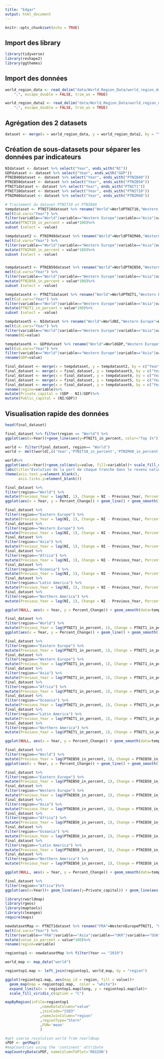 ```yaml
---
title: "Edgar"
output: html_document
---
```


```r
knitr::opts_chunk$set(echo = TRUE)
```

## Import des library

```r
library(tidyverse)
library(reshape2)
library(ggthemes)

```

## Import des données

```r
world_region_data <- read_delim("data/World_Region_Data/world_region_data.csv", 
    ";", escape_double = FALSE, trim_ws = TRUE)
```
```r
world_region_data2 <- read_delim("data/World_Region_Data/world_region_data2.csv", 
    ";", escape_double = FALSE, trim_ws = TRUE)
```

## Agrégation des 2 datasets

```r
dataset <- merge(x = world_region_data, y = world_region_data2, by = "Year", all = TRUE)
```

## Création de sous-datasets pour séparer les données par indicateurs

```r
NIdataset <- dataset %>% select("Year", ends_with("NI"))
GDPdataset <- dataset %>% select("Year", ends_with("GDP"))
PTNIB40dataset <- dataset %>% select("Year", ends_with("PTNIB40"))
PTNIB50dataset <- dataset %>% select("Year", ends_with("PTNIB50"))
PTNIT1dataset <- dataset %>% select("Year", ends_with("PTNIT1"))
PTNIT10dataset <- dataset %>% select("Year", ends_with("PTNIT10"))
PTNIM40dataset <- dataset %>% select("Year", ends_with("PTNIM40"))
```


```r
# Traitement du dataset PTNIT10 et PTNIB40
tempdataset <- PTNIT10dataset %>% rename("World"=WorldPTNIT10,"Western Europe"=WesternEuropePTNIT10, Asia=AsiaPTNIT10, "Eastern Europe"=EasternEuropePTNIT10, "Northern America"=NorthernAmericaPTNIT10, Oceania=OceaniaPTNIT10, "Latin America"=LatinAmericaPTNIT10, Africa=AfricaPTNIT10) %>%
melt(id.vars="Year") %>%
filter(variable=="World"|variable=="Western Europe"|variable=="Asia"|variable=="Eastern Europe"|variable=="Northern America"|variable=="Oceania"|variable=="Latin America"|variable=="Africa")%>%
mutate(PTNIT10_in_percent = value*100)%>%
subset (select = -value)

tempdataset2 <- PTNIM40dataset %>% rename("World"=WorldPTNIM40,"Western Europe"=WesternEuropePTNIM40, Asia=AsiaPTNIM40, "Eastern Europe"=EasternEuropePTNIM40, "Northern America"=NorthernAmericaPTNIM40, Oceania=OceaniaPTNIM40, "Latin America"=LatinAmericaPTNIM40, Africa=AfricaPTNIM40) %>%
melt(id.vars="Year") %>%
filter(variable=="World"|variable=="Western Europe"|variable=="Asia"|variable=="Eastern Europe"|variable=="Northern America"|variable=="Oceania"|variable=="Latin America"|variable=="Africa") %>%
mutate(PTNIM40_in_percent = value*100)%>%
subset (select = -value)


tempdataset3 <- PTNIB50dataset %>% rename("World"=WorldPTNIB50,"Western Europe"=WesternEuropePTNIB50, Asia=AsiaPTNIB50, "Eastern Europe"=EasternEuropePTNIB50, "Northern America"=NorthernAmericaPTNIB50, Oceania=OceaniaPTNIB50, "Latin America"=LatinAmericaPTNIB50, Africa=AfricaPTNIB50) %>%
melt(id.vars="Year") %>%
filter(variable=="World"|variable=="Western Europe"|variable=="Asia"|variable=="Eastern Europe"|variable=="Northern America"|variable=="Oceania"|variable=="Latin America"|variable=="Africa") %>%
mutate(PTNIB50_in_percent = value*100)%>%
subset (select = -value)

tempdataset4 <- PTNIT1dataset %>% rename("World"=WorldPTNIT1,"Western Europe"=WesternEuropePTNIT1, Asia=AsiaPTNIT1, "Eastern Europe"=EasternEuropePTNIT1, "Northern America"=NorthernAmericaPTNIT1, Oceania=OceaniaPTNIT1, "Latin America"=LatinAmericaPTNIT1, Africa=AfricaPTNIT1) %>%
melt(id.vars="Year") %>%
filter(variable=="World"|variable=="Western Europe"|variable=="Asia"|variable=="Eastern Europe"|variable=="Northern America"|variable=="Oceania"|variable=="Latin America"|variable=="Africa")%>%
mutate(PTNIT1_in_percent = value*100)%>%
subset (select = -value)

tempdataset5 <- NIdataset %>% rename("World"=WorldNI,"Western Europe"=WesternEuropeNI, Asia=AsiaNI, "Eastern Europe"=EasternEuropeNI, "Northern America"=NorthernAmericaNI, Oceania=OceaniaNI, "Latin America"=LatinAmericaNI, Africa=AfricaNI) %>%
melt(id.vars="Year") %>%
filter(variable=="World"|variable=="Western Europe"|variable=="Asia"|variable=="Eastern Europe"|variable=="Northern America"|variable=="Oceania"|variable=="Latin America"|variable=="Africa")%>%
rename(NI=value)

tempdataset6 <- GDPdataset %>% rename("World"=WorldGDP,"Western Europe"=WesternEuropeGDP, Asia=AsiaGDP, "Eastern Europe"=EasternEuropeGDP, "Northern America"=NorthernAmericaGDP, Oceania=OceaniaGDP, "Latin America"=LatinAmericaGDP, Africa=AfricaGDP) %>%
melt(id.vars="Year") %>%
filter(variable=="World"|variable=="Western Europe"|variable=="Asia"|variable=="Eastern Europe"|variable=="Northern America"|variable=="Oceania"|variable=="Latin America"|variable=="Africa")%>%
rename(GDP=value)
```

```r
final_dataset <- merge(x = tempdataset, y = tempdataset2, by = c("Year", "variable"), all = TRUE)
final_dataset <- merge(x = final_dataset, y = tempdataset3, by = c("Year", "variable"), all = TRUE)
final_dataset <- merge(x = final_dataset, y = tempdataset4, by = c("Year", "variable"), all = TRUE)
final_dataset <- merge(x = final_dataset, y = tempdataset5, by = c("Year", "variable"), all = TRUE)
final_dataset <- merge(x = final_dataset, y = tempdataset6, by = c("Year", "variable"), all = TRUE)%>%
rename(region=variable)%>%
mutate(Private_capital = (GDP - NI)/GDP)%>%
mutate(Public_capital = (NI/GDP))

```

## Visualisation rapide des données
```r
head(final_dataset)
```
```r
final_dataset %>% filter(region == "World") %>%
ggplot(aes(x=Year))+geom_line(aes(y=PTNIT1_in_percent, color="Top 1%"))+geom_line(aes(y=PTNIB50_in_percent, color="Bot 50%")) + labs(title="Evolution de la part du revenu national des Top 1% et Bot 50% de 1980 à 2019", x="Années", y = "Part du revenu national (%)",color = "Classes" )+ scale_x_continuous(limits = c(1980,2019), expand = c(0, 0)) + scale_y_continuous(limits = c(5,25), expand = c(0, 0))
```
```r
world <- filter(final_dataset, region== "World")
world <- melt(world[,c('Year','PTNIT10_in_percent','PTNIM40_in_percent','PTNIB50_in_percent')],id.vars =1)

world%>%
ggplot(aes(x=Year))+geom_col(aes(y=value, fill=variable))+ scale_fill_discrete(name = "Classes", labels = c("Top 10%", "Mid 40%", "Bot 50%"))+
labs(title="Evolution de la part de chaque tranche dans le revenu national dans le monde", x="Années", y = "Part du revenu national (%)" )+
theme(axis.text.y=element_blank(),
      axis.ticks.y=element_blank())
```

```r
final_dataset %>% 
filter(region=="World") %>%
mutate(Previous_Year = lag(NI, 1), Change = NI - Previous_Year, Percent_Change = Change/Previous_Year*100) %>%
ggplot(aes(x = Year, y = Percent_Change)) + geom_line() + geom_smooth()+ labs(title="Evolution du taux de croissance du National Income dans le monde", x="Années", y = "Taux de croissance NI")
```



```r
final_dataset %>% 
filter(region=="Eastern Europe") %>%
mutate(Previous_Year = lag(NI, 1), Change = NI - Previous_Year, Percent_Change = Change/Previous_Year*100) -> tempEE
final_dataset %>% 
filter(region=="Western Europe") %>%
mutate(Previous_Year = lag(NI, 1), Change = NI - Previous_Year, Percent_Change = Change/Previous_Year*100) -> tempWE
final_dataset %>% 
filter(region=="Asia") %>%
mutate(Previous_Year = lag(NI, 1), Change = NI - Previous_Year, Percent_Change = Change/Previous_Year*100) -> tempAs
final_dataset %>% 
filter(region=="Africa") %>%
mutate(Previous_Year = lag(NI, 1), Change = NI - Previous_Year, Percent_Change = Change/Previous_Year*100) -> tempAf
final_dataset %>% 
filter(region=="Oceania") %>%
mutate(Previous_Year = lag(NI, 1), Change = NI - Previous_Year, Percent_Change = Change/Previous_Year*100) -> tempOc
final_dataset %>% 
filter(region=="Latin America") %>%
mutate(Previous_Year = lag(NI, 1), Change = NI - Previous_Year, Percent_Change = Change/Previous_Year*100) -> tempLA
final_dataset %>% 
filter(region=="Northern America") %>%
mutate(Previous_Year = lag(NI, 1), Change = NI - Previous_Year, Percent_Change = Change/Previous_Year*100) -> tempNA

ggplot(NULL, aes(x = Year, y = Percent_Change)) + geom_smooth(data=tempEE, aes(color="Eastern Europe"), se = FALSE)+ geom_smooth(data=tempWE, aes(color="Western Europe"), se = FALSE)+ geom_smooth(data=tempAs, aes(color="Asia"), se = FALSE)+ geom_smooth(data=tempAf, aes(color="Africa"), se = FALSE)+ geom_smooth(data=tempOc, aes(color="Oceania"), se = FALSE)+ geom_smooth(data=tempLA, aes(color="Latin America"), se = FALSE)+ geom_smooth(data=tempNA, aes(color="Northern America"), se = FALSE)+ labs(title="Evolution du taux de croissance du National Income", x="Années", y = "Taux de croissance NI",color = "Régions" )
```
```r
final_dataset %>% 
filter(region=="World") %>%
mutate(Previous_Year = lag(PTNIT1_in_percent, 1), Change = PTNIT1_in_percent - Previous_Year, Percent_Change = Change/Previous_Year*100) %>%
ggplot(aes(x = Year, y = Percent_Change)) + geom_line() + geom_smooth()+ labs(title="Evolution du taux de l'enrichissement des Top 1% dans le monde", x="Années", y = "Taux de croissance de la part dans le revenu nationa")
```

```r
final_dataset %>% 
filter(region=="Eastern Europe") %>%
mutate(Previous_Year = lag(PTNIT1_in_percent, 1), Change = PTNIT1_in_percent - Previous_Year, Percent_Change = Change/Previous_Year*100) -> tempEE
final_dataset %>% 
filter(region=="Western Europe") %>%
mutate(Previous_Year = lag(PTNIT1_in_percent, 1), Change = PTNIT1_in_percent - Previous_Year, Percent_Change = Change/Previous_Year*100) -> tempWE
final_dataset %>% 
filter(region=="Asia") %>%
mutate(Previous_Year = lag(PTNIT1_in_percent, 1), Change = PTNIT1_in_percent - Previous_Year, Percent_Change = Change/Previous_Year*100) -> tempAs
final_dataset %>% 
filter(region=="Africa") %>%
mutate(Previous_Year = lag(PTNIT1_in_percent, 1), Change = PTNIT1_in_percent - Previous_Year, Percent_Change = Change/Previous_Year*100) -> tempAf
final_dataset %>% 
filter(region=="Oceania") %>%
mutate(Previous_Year = lag(PTNIT1_in_percent, 1), Change = PTNIT1_in_percent - Previous_Year, Percent_Change = Change/Previous_Year*100) -> tempOc
final_dataset %>% 
filter(region=="Latin America") %>%
mutate(Previous_Year = lag(PTNIT1_in_percent, 1), Change = PTNIT1_in_percent - Previous_Year, Percent_Change = Change/Previous_Year*100) -> tempLA
final_dataset %>% 
filter(region=="Northern America") %>%
mutate(Previous_Year = lag(PTNIT1_in_percent, 1), Change = PTNIT1_in_percent - Previous_Year, Percent_Change = Change/Previous_Year*100) -> tempNA

ggplot(NULL, aes(x = Year, y = Percent_Change)) + geom_smooth(data=tempEE, aes(color="Eastern Europe"), se = FALSE)+ geom_smooth(data=tempWE, aes(color="Western Europe"), se = FALSE)+ geom_smooth(data=tempAs, aes(color="Asia"), se = FALSE)+ geom_smooth(data=tempAf, aes(color="Africa"), se = FALSE)+ geom_smooth(data=tempOc, aes(color="Oceania"), se = FALSE)+ geom_smooth(data=tempLA, aes(color="Latin America"), se = FALSE)+ geom_smooth(data=tempNA, aes(color="Northern America"), se = FALSE)+ labs(title="Evolution du taux de croissance de l'enrichissement des Top 1%", x="Années", y = "Taux de croissance de la part dans le revenu national",color = "Régions" )
```
```r
final_dataset %>% 
filter(region=="World") %>%
mutate(Previous_Year = lag(PTNIB50_in_percent, 1), Change = PTNIB50_in_percent - Previous_Year, Percent_Change = Change/Previous_Year*100) %>%
ggplot(aes(x = Year, y = Percent_Change)) + geom_line() + geom_smooth()+ labs(title="Evolution du taux de l'enrichissement des Bottom 50% dans le monde", x="Années", y = "Taux de croissance de la part dans le revenu nationa")
```

```r
final_dataset %>% 
filter(region=="Eastern Europe") %>%
mutate(Previous_Year = lag(PTNIB50_in_percent, 1), Change = PTNIB50_in_percent - Previous_Year, Percent_Change = Change/Previous_Year*100) -> tempEE
final_dataset %>% 
filter(region=="Western Europe") %>%
mutate(Previous_Year = lag(PTNIB50_in_percent, 1), Change = PTNIB50_in_percent - Previous_Year, Percent_Change = Change/Previous_Year*100) -> tempWE
final_dataset %>% 
filter(region=="Asia") %>%
mutate(Previous_Year = lag(PTNIB50_in_percent, 1), Change = PTNIB50_in_percent - Previous_Year, Percent_Change = Change/Previous_Year*100) -> tempAs
final_dataset %>% 
filter(region=="Africa") %>%
mutate(Previous_Year = lag(PTNIB50_in_percent, 1), Change = PTNIB50_in_percent - Previous_Year, Percent_Change = Change/Previous_Year*100) -> tempAf
final_dataset %>% 
filter(region=="Oceania") %>%
mutate(Previous_Year = lag(PTNIB50_in_percent, 1), Change = PTNIB50_in_percent - Previous_Year, Percent_Change = Change/Previous_Year*100) -> tempOc
final_dataset %>% 
filter(region=="Latin America") %>%
mutate(Previous_Year = lag(PTNIB50_in_percent, 1), Change = PTNIB50_in_percent - Previous_Year, Percent_Change = Change/Previous_Year*100) -> tempLA
final_dataset %>% 
filter(region=="Northern America") %>%
mutate(Previous_Year = lag(PTNIB50_in_percent, 1), Change = PTNIB50_in_percent - Previous_Year, Percent_Change = Change/Previous_Year*100) -> tempNA

ggplot(NULL, aes(x = Year, y = Percent_Change)) + geom_smooth(data=tempEE, aes(color="Eastern Europe"), se = FALSE)+ geom_smooth(data=tempWE, aes(color="Western Europe"), se = FALSE)+ geom_smooth(data=tempAs, aes(color="Asia"), se = FALSE)+ geom_smooth(data=tempAf, aes(color="Africa"), se = FALSE)+ geom_smooth(data=tempOc, aes(color="Oceania"), se = FALSE)+ geom_smooth(data=tempLA, aes(color="Latin America"), se = FALSE)+ geom_smooth(data=tempNA, aes(color="Northern America"), se = FALSE)+ labs(title="Evolution du taux de croissance de l'enrichissement des Bottom 50%", x="Années", y = "Taux de croissance de la part dans le revenu national",color = "Régions" )
```

```r
final_dataset %>%
filter(region=="Africa")%>%
ggplot(aes(x=Year))+ geom_line(aes(y=Private_capital)) + geom_line(aes(y=Public_capital))
```

```r
library(rworldmap)
library(rgeos)
library(maptools)
library(cleangeo)  
require(maps)

newdatasetMap <- PTNIT1dataset %>% rename("FRA"=WesternEuropePTNIT1, "CHN"=AsiaPTNIT1, "UKR"=EasternEuropePTNIT1, "USA"=NorthernAmericaPTNIT1, "AUS"=OceaniaPTNIT1, "VEN"=LatinAmericaPTNIT1, "TGO"=AfricaPTNIT1) %>%
melt(id.vars="Year") %>%
filter(variable=="FRA"|variable=="Asia"|variable=="UKR"|variable=="USA"|variable=="AUS"|variable=="VEN"|variable=="TGO")%>%
mutate(value_in_percent = value*100)%>%
rename(region=variable) 

regiontop1 <- newdatasetMap %>% filter(Year == "2019")

world_map <- map_data("world")

regiontop1.map <- left_join(regiontop1, world_map, by = "region")

ggplot(regiontop1.map, aes(map_id = region, fill = value))+
  geom_map(map = regiontop1.map,  color = "white")+
  expand_limits(x = regiontop1.map$long, y = regiontop1.map$lat)+
  scale_fill_viridis_c(option = "C")
```

```r
mapByRegion(inFile=regiontop1
		        ,nameDataColumn="value"
		        ,joinCode="ISO3"
		        ,nameJoinColumn="region"
		        ,regionType="Stern"
	         	,FUN='mean'
	         	)
```

```r
#get coarse resolution world from rworldmap
sPDF <- getMap()  
#mapCountries using the 'continent' attribute  
mapCountryData(sPDF, nameColumnToPlot='REGION')

```


